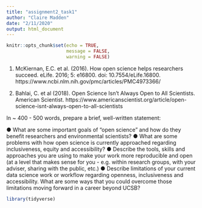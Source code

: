 ```yaml
---
title: "assignment2_task1"
author: "Claire Madden"
date: "2/11/2020"
output: html_document
---
```


```r
knitr::opts_chunk$set(echo = TRUE,
                      message = FALSE,
                      warning = FALSE)
```


1.	McKiernan, E.C. et al. (2016). How open science helps researchers succeed. eLife. 2016; 5: e16800. doi: 10.7554/eLife.16800. https://www.ncbi.nlm.nih.gov/pmc/articles/PMC4973366/

2.	Bahlai, C. et al (2018). Open Science Isn't Always Open to All Scientists. American Scientist. https://www.americanscientist.org/article/open-science-isnt-always-open-to-all-scientists 

In ~ 400 - 500 words, prepare a brief, well-written statement: 

●	What are some important goals of “open science” and how do they benefit researchers and environmental scientists? 
●	What are some problems with how open science is currently approached regarding inclusiveness, equity and accessibility?
●	Describe the tools, skills and approaches you are using to make your work more reproducible and open (at a level that makes sense for you - e.g. within research groups, with your adviser, sharing with the public, etc.)
●	Describe limitations of your current data science work or workflow regarding openness, inclusiveness and accessibility. What are some ways that you could overcome those limitations moving forward in a career beyond UCSB?


```r
library(tidyverse)




```








